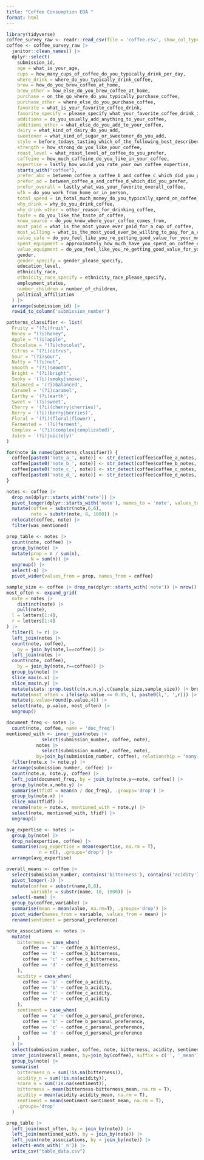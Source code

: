 ```yaml
---
title: "Coffee Consumption EDA "
format: html
---
```


```r
library(tidyverse)
coffee_survey_raw <- readr::read_csv(file = 'coffee.csv', show_col_types = F)
coffee <- coffee_survey_raw |> 
  janitor::clean_names() |> 
  dplyr::select(
    submission_id,
    age = what_is_your_age,
    cups = how_many_cups_of_coffee_do_you_typically_drink_per_day,
    where_drink = where_do_you_typically_drink_coffee,
    brew = how_do_you_brew_coffee_at_home,
    brew_other = how_else_do_you_brew_coffee_at_home,
    purchase = on_the_go_where_do_you_typically_purchase_coffee,
    purchase_other = where_else_do_you_purchase_coffee,
    favorite = what_is_your_favorite_coffee_drink,
    favorite_specify = please_specify_what_your_favorite_coffee_drink_is,
    additions = do_you_usually_add_anything_to_your_coffee,
    additions_other = what_else_do_you_add_to_your_coffee,
    dairy = what_kind_of_dairy_do_you_add,
    sweetener = what_kind_of_sugar_or_sweetener_do_you_add,
    style = before_todays_tasting_which_of_the_following_best_described_what_kind_of_coffee_you_like,
    strength = how_strong_do_you_like_your_coffee,
    roast_level = what_roast_level_of_coffee_do_you_prefer,
    caffeine = how_much_caffeine_do_you_like_in_your_coffee,
    expertise = lastly_how_would_you_rate_your_own_coffee_expertise,
    starts_with("coffee"),
    prefer_abc = between_coffee_a_coffee_b_and_coffee_c_which_did_you_prefer,
    prefer_ad = between_coffee_a_and_coffee_d_which_did_you_prefer,
    prefer_overall = lastly_what_was_your_favorite_overall_coffee,
    wfh = do_you_work_from_home_or_in_person,
    total_spend = in_total_much_money_do_you_typically_spend_on_coffee_in_a_month,
    why_drink = why_do_you_drink_coffee,
    why_drink_other = other_reason_for_drinking_coffee,
    taste = do_you_like_the_taste_of_coffee,
    know_source = do_you_know_where_your_coffee_comes_from,
    most_paid = what_is_the_most_youve_ever_paid_for_a_cup_of_coffee,
    most_willing = what_is_the_most_youd_ever_be_willing_to_pay_for_a_cup_of_coffee,
    value_cafe = do_you_feel_like_you_re_getting_good_value_for_your_money_when_you_buy_coffee_at_a_cafe,
    spent_equipment = approximately_how_much_have_you_spent_on_coffee_equipment_in_the_past_5_years,
    value_equipment = do_you_feel_like_you_re_getting_good_value_for_your_money_with_regards_to_your_coffee_equipment,
    gender,
    gender_specify = gender_please_specify,
    education_level,
    ethnicity_race,
    ethnicity_race_specify = ethnicity_race_please_specify,
    employment_status,
    number_children = number_of_children,
    political_affiliation
  ) |>
  arrange(submission_id) |>
  rowid_to_column('submission_number')
```

```r
patterns_classifier <- list(
  Fruity = "(?i)fruit", 
  Honey = "(?i)honey", 
  Apple = "(?i)apple",
  Chocolate = "(?i)chocolat",
  Citrus = "(?i)citrus",
  Sour = "(?i)sour",
  Nutty = "(?i)nut",
  Smooth = "(?i)smooth",
  Bright = "(?i)bright",
  Smoky = '(?i)(smoky|smoke)',
  Balanced = '(?i)balanced',
  Caramel = '(?i)caramel',
  Earthy = '(?i)earth',
  Sweet = '(?i)sweet',
  Cherry = '(?i)(cherry|cherries)',
  Berry = '(?i)(berry|berries)',
  Floral = '(?i)(floral|flower)',
  Fermented = '(?i)ferment',
  Complex = '(?i)(complex|complicated)',
  Juicy = '(?i)juic(e|y)'
)
```

```r
for(note in names(patterns_classifier)) {
  coffee[paste0('note_a_', note)] <- str_detect(coffee$coffee_a_notes, pattern = patterns_classifier[[note]])
  coffee[paste0('note_b_', note)] <- str_detect(coffee$coffee_b_notes, pattern = patterns_classifier[[note]])
  coffee[paste0('note_c_', note)] <- str_detect(coffee$coffee_c_notes, pattern = patterns_classifier[[note]])
  coffee[paste0('note_d_', note)] <- str_detect(coffee$coffee_d_notes, pattern = patterns_classifier[[note]])
}
```

```r
notes <- coffee |>
  drop_na(dplyr::starts_with('note')) |>
  pivot_longer(dplyr::starts_with('note'), names_to = 'note', values_to = 'was_mentioned') |>
  mutate(coffee = substr(note,6,6),
         note = substr(note, 8, 1000)) |>
  relocate(coffee, note) |>
  filter(was_mentioned)
```

```r
prop_table <- notes |>
  count(note, coffee) |>
  group_by(note) |>
  mutate(prop = n / sum(n),
         N = sum(n)) |>
  ungroup() |>
  select(-n) |>
  pivot_wider(values_from = prop, names_from = coffee)
```

```r
sample_size <- coffee |> drop_na(dplyr::starts_with('note')) |> nrow()
most_often <- expand_grid(
  note = notes |>
    distinct(note) |>
    pull(note),
  l = letters[1:4],
  r = letters[1:4]
) |>
  filter(l != r) |>
  left_join(notes |>
  count(note, coffee), 
    by = join_by(note,l==coffee)) |>
  left_join(notes |>
  count(note, coffee), 
    by = join_by(note,r==coffee)) |>
  group_by(note) |>
  slice_max(n.x) |>
  slice_max(n.y) |>
  mutate(stats::prop.test(c(n.x,n.y),c(sample_size,sample_size)) |> broom::tidy()) |>
  mutate(most_often = ifelse(p.value <= 0.05, l, paste0(l,', ',r))) |>
  mutate(p.value=round(p.value,4)) |>
  select(note, p.value, most_often) |>
  ungroup()
```

```r
document_freq <- notes |>
  count(note, coffee, name = 'doc_freq')
mentioned_with <- inner_join(notes |>
             select(submission_number, coffee, note),
           notes |>
             select(submission_number, coffee, note),
           by=join_by(submission_number, coffee), relationship = "many-to-many") |>
  filter(note.x != note.y) |>
  arrange(submission_number, coffee) |>
  count(note.x, note.y, coffee) |>
  left_join(document_freq, by = join_by(note.y==note, coffee)) |>
  group_by(note.x,note.y) |>
  summarise(tfidf = mean(n / doc_freq), .groups='drop') |>
  group_by(note.x) |>
  slice_max(tfidf) |>
  rename(note = note.x, mentioned_with = note.y) |>
  select(note, mentioned_with, tfidf) |>
  ungroup()
```

```r
avg_expertise <- notes |>
  group_by(note) |>
  drop_na(expertise, coffee) |>
  summarise(avg_expertise = mean(expertise, na.rm = T),
            n = n(), .groups='drop') |>
  arrange(avg_expertise)
```

```r
overall_means <- coffee |>
  select(submission_number, contains('bitterness'), contains('acidity'), contains('preference')) |>
  pivot_longer(-1) |>
  mutate(coffee = substr(name,8,8),
         variable = substr(name, 10, 1000)) |>
  select(-name) |>
  group_by(coffee,variable) |>
  summarise(mean = mean(value, na.rm=T), .groups='drop') |>
  pivot_wider(names_from = variable, values_from = mean) |>
  rename(sentiment = personal_preference)

note_associations <- notes |>
  mutate(
    bitterness = case_when(
      coffee == 'a' ~ coffee_a_bitterness,
      coffee == 'b' ~ coffee_b_bitterness,
      coffee == 'c' ~ coffee_c_bitterness,
      coffee == 'd' ~ coffee_d_bitterness
    ),
    acidity = case_when(
      coffee == 'a' ~ coffee_a_acidity,
      coffee == 'b' ~ coffee_b_acidity,
      coffee == 'c' ~ coffee_c_acidity,
      coffee == 'd' ~ coffee_d_acidity
    ),
    sentiment = case_when(
      coffee == 'a' ~ coffee_a_personal_preference,
      coffee == 'b' ~ coffee_b_personal_preference,
      coffee == 'c' ~ coffee_c_personal_preference,
      coffee == 'd' ~ coffee_d_personal_preference
    )
  ) |>
  select(submission_number, coffee, note, bitterness, acidity, sentiment) |>
  inner_join(overall_means, by=join_by(coffee), suffix = c('', '_mean')) |>
  group_by(note) |>
  summarise(
    bitterness_n = sum(!is.na(bitterness)),
    acidity_n = sum(!is.na(acidity)),
    score_n = sum(!is.na(sentiment)),
    bitterness = mean(bitterness-bitterness_mean, na.rm = T),
    acidity = mean(acidity-acidity_mean, na.rm = T),
    sentiment = mean(sentiment-sentiment_mean, na.rm = T),
    .groups='drop'
  )
```

```r
prop_table |>
  left_join(most_often, by = join_by(note)) |>
  left_join(mentioned_with, by = join_by(note)) |>
  left_join(note_associations, by = join_by(note)) |>
  select(-ends_with('_n')) |>
  write_csv("table_data.csv")
```



